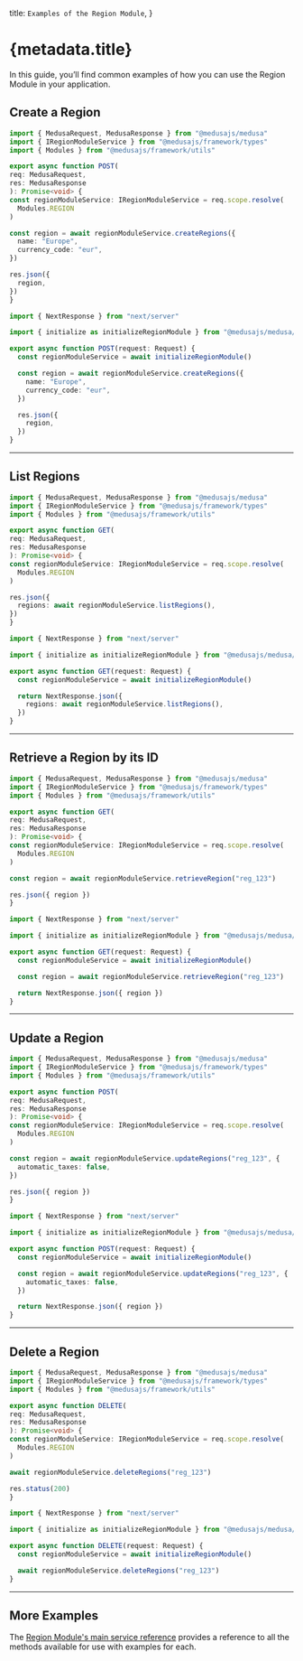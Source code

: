 
  title: `Examples of the Region Module`,
}

# {metadata.title}

In this guide, you’ll find common examples of how you can use the Region Module in your application.

## Create a Region

<CodeTabs groupId="app-type">
  <CodeTab label="Medusa API Router" value="medusa">

  ```ts
  import { MedusaRequest, MedusaResponse } from "@medusajs/medusa"
  import { IRegionModuleService } from "@medusajs/framework/types"
  import { Modules } from "@medusajs/framework/utils"

export async function POST(
  req: MedusaRequest,
  res: MedusaResponse
): Promise<void> {
  const regionModuleService: IRegionModuleService = req.scope.resolve(
    Modules.REGION
  )

  const region = await regionModuleService.createRegions({
    name: "Europe",
    currency_code: "eur",
  })

  res.json({
    region,
  })
}
```

  </CodeTab>
  <CodeTab label="Next.js App Router" value="nextjs">

```ts
import { NextResponse } from "next/server"

import { initialize as initializeRegionModule } from "@medusajs/medusa/region"

export async function POST(request: Request) {
  const regionModuleService = await initializeRegionModule()

  const region = await regionModuleService.createRegions({
    name: "Europe",
    currency_code: "eur",
  })

  res.json({
    region,
  })
}
```

  </CodeTab>
</CodeTabs>

---

## List Regions

<CodeTabs groupId="app-type">
  <CodeTab label="Medusa API Router" value="medusa">

  ```ts
  import { MedusaRequest, MedusaResponse } from "@medusajs/medusa"
  import { IRegionModuleService } from "@medusajs/framework/types"
  import { Modules } from "@medusajs/framework/utils"

export async function GET(
  req: MedusaRequest,
  res: MedusaResponse
): Promise<void> {
  const regionModuleService: IRegionModuleService = req.scope.resolve(
    Modules.REGION
  )

  res.json({
    regions: await regionModuleService.listRegions(),
  })
}
```

  </CodeTab>
  <CodeTab label="Next.js App Router" value="nextjs">

```ts
import { NextResponse } from "next/server"

import { initialize as initializeRegionModule } from "@medusajs/medusa/region"

export async function GET(request: Request) {
  const regionModuleService = await initializeRegionModule()

  return NextResponse.json({
    regions: await regionModuleService.listRegions(),
  })
}
```

  </CodeTab>
</CodeTabs>

---

## Retrieve a Region by its ID

<CodeTabs groupId="app-type">
  <CodeTab label="Medusa API Router" value="medusa">

  ```ts
  import { MedusaRequest, MedusaResponse } from "@medusajs/medusa"
  import { IRegionModuleService } from "@medusajs/framework/types"
  import { Modules } from "@medusajs/framework/utils"

export async function GET(
  req: MedusaRequest,
  res: MedusaResponse
): Promise<void> {
  const regionModuleService: IRegionModuleService = req.scope.resolve(
    Modules.REGION
  )

  const region = await regionModuleService.retrieveRegion("reg_123")

  res.json({ region })
}
```

  </CodeTab>
  <CodeTab label="Next.js App Router" value="nextjs">

```ts
import { NextResponse } from "next/server"

import { initialize as initializeRegionModule } from "@medusajs/medusa/region"

export async function GET(request: Request) {
  const regionModuleService = await initializeRegionModule()

  const region = await regionModuleService.retrieveRegion("reg_123")

  return NextResponse.json({ region })
}
```

  </CodeTab>
</CodeTabs>

---

## Update a Region

<CodeTabs groupId="app-type">
  <CodeTab label="Medusa API Router" value="medusa">

  ```ts
  import { MedusaRequest, MedusaResponse } from "@medusajs/medusa"
  import { IRegionModuleService } from "@medusajs/framework/types"
  import { Modules } from "@medusajs/framework/utils"

export async function POST(
  req: MedusaRequest,
  res: MedusaResponse
): Promise<void> {
  const regionModuleService: IRegionModuleService = req.scope.resolve(
    Modules.REGION
  )

  const region = await regionModuleService.updateRegions("reg_123", {
    automatic_taxes: false,
  })

  res.json({ region })
}
```

  </CodeTab>
  <CodeTab label="Next.js App Router" value="nextjs">

```ts
import { NextResponse } from "next/server"

import { initialize as initializeRegionModule } from "@medusajs/medusa/region"

export async function POST(request: Request) {
  const regionModuleService = await initializeRegionModule()

  const region = await regionModuleService.updateRegions("reg_123", {
    automatic_taxes: false,
  })

  return NextResponse.json({ region })
}
```

  </CodeTab>
</CodeTabs>

---

## Delete a Region

<CodeTabs groupId="app-type">
  <CodeTab label="Medusa API Router" value="medusa">

  ```ts
  import { MedusaRequest, MedusaResponse } from "@medusajs/medusa"
  import { IRegionModuleService } from "@medusajs/framework/types"
  import { Modules } from "@medusajs/framework/utils"

export async function DELETE(
  req: MedusaRequest,
  res: MedusaResponse
): Promise<void> {
  const regionModuleService: IRegionModuleService = req.scope.resolve(
    Modules.REGION
  )

  await regionModuleService.deleteRegions("reg_123")

  res.status(200)
}
```

  </CodeTab>
  <CodeTab label="Next.js App Router" value="nextjs">

```ts
import { NextResponse } from "next/server"

import { initialize as initializeRegionModule } from "@medusajs/medusa/region"

export async function DELETE(request: Request) {
  const regionModuleService = await initializeRegionModule()

  await regionModuleService.deleteRegions("reg_123")
}
```

  </CodeTab>
</CodeTabs>

---

## More Examples

The [Region Module's main service reference](/references/region) provides a reference to all the methods available for use with examples for each.
